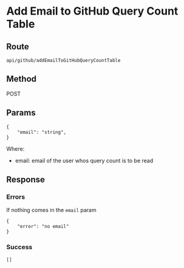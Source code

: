 # Add Email to GitHub Query Count Table

## Route

```
api/github/addEmailToGitHubQueryCountTable
```

## Method

POST

## Params

```
{
    "email": "string",
}
```

Where:

- email: email of the user whos query count is to be read

## Response

### Errors

If nothing comes in the `email` param

```
{
    "error": "no email"
}
```

### Success

```
[]
```